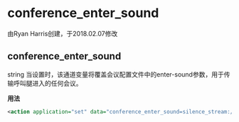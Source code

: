 # conference_enter_sound  

由Ryan Harris创建，于2018.02.07修改

## conference_enter_sound  

string 当设置时，该通道变量将覆盖会议配置文件中的enter-sound参数，用于传输呼叫腿进入的任何会议。

**用法**

```xml
<action application="set" data="conference_enter_sound=silence_stream://10"/>
```